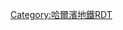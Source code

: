 {{Routemap
|title=<noinclude>哈尔滨地铁2号线</noinclude>
|title-color=white
|title-bg={{哈尔滨地铁颜色|2}}
|inline=<includeonly>1</includeonly>
|map=
utKBHFa~~ ~~[[江北大学城站|江北大学城]]
uKDSTaq\utSTRaq\utABZg+r\\~~ ~~ ~~ ~~[[哈北车辆段]]
leer\utBHF!~HUBaq\HUBlg~~ ~~[[哈尔滨北站站|哈尔滨北站]]
leer\CONTgq\uxmtKRZ\BHFq!~HUBe\CONTfq~~ ~~[[File:China Railways.svg|14px]][[哈尔滨北站]]~~国铁[[滨洲铁路]]和[[哈齐客运专线]]
utBHF~~ ~~[[大耿家站|大耿家]]
utBHF~~ ~~[[龙川路站|龙川路]]
utBHF~~ ~~[[世茂大道站|世茂大道]]
WASSER+l\utKRZW\WASSER+r~~ ~~ ~~下穿[[松花江]]（[[太阳岛_(哈尔滨)|太阳岛]]北侧支流）
WASSER\utBHF\WASSER~~ ~~[[冰雪大世界站|冰雪大世界]]
WASSER\utBHF\WASSER~~ ~~[[太阳岛站|太阳岛]]
WABZqr\utKRZW\WABZql~~ ~~ ~~下穿[[松花江]]（[[太阳岛_(哈尔滨)|太阳岛]]南侧主江）
uextCONTgq\utTINTxt\uextCONTfq~~ ~~[[人民广场站 (哈尔滨)|人民广场]]~~ 换乘3号线
utBHF~~ ~~[[中央大街站 (哈尔滨)|中央大街]]
utBHF~~ ~~[[尚志大街站|尚志大街]]
leer\CONTgq\uxmtKRZ\BHFq!~HUBa\CONTfq~~ ~~[[File:China Railways.svg|14px]][[哈尔滨站]]~~国铁[[京哈铁路]]、[[滨洲铁路]]、[[滨绥铁路]]、[[哈大高铁]]和[[哈齐客运专线]]等线路
leer\utBHF!~HUBaq\HUBrf~~ ~~[[哈尔滨站站|哈尔滨站]]
utCONTgq\utTINTt\utCONTfq~~ ~~[[博物馆站 (哈尔滨)|博物馆]]~~ 换乘1号线
WASSERq\utKRZW\WASSERq~~ ~~ ~~下穿[[马家沟河]]
utBHF~~ ~~[[工人文化宫站|工人文化宫]]
utBHF~~ ~~[[省政府站 (哈尔滨)|省政府]]
utBHF~~ ~~[[省医院站|省医院]]
utCONTgq\utTINTxt\utCONTfq~~ ~~[[珠江路站 (哈尔滨)|珠江路]]~~ 换乘3号线
utBHF~~ ~~[[南直路站|南直路]]
leer\CONTgq\umtKRZ\CONTfq\~~ ~~ ~~下穿国铁[[三棵树铁路]]
utBHF~~ ~~[[东北农业大学站|东北农业大学]]
WASSERq\utKRZW\WASSERq~~ ~~ ~~下穿[[信义沟]]
utKBHFe~~ ~~[[气象台站|气象台]]
}}
<noinclude>
{{Rdt intro|[[哈尔滨地铁2号线]]}}
[[Category:哈爾濱地鐵RDT]]
</noinclude>